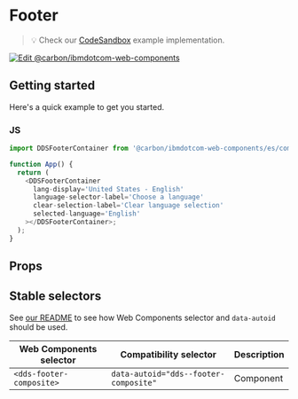 
# Footer

> 💡 Check our
> [CodeSandbox](https://githubbox.com/carbon-design-system/carbon-for-ibm-dotcom/tree/v1/packages/web-components/examples/codesandbox/components-react/footer)
> example implementation.

[![Edit @carbon/ibmdotcom-web-components](https://codesandbox.io/static/img/play-codesandbox.svg)](https://githubbox.com/carbon-design-system/carbon-for-ibm-dotcom/tree/v1/packages/web-components/examples/codesandbox/components-react/footer)

## Getting started

Here's a quick example to get you started.

### JS

```javascript
import DDSFooterContainer from '@carbon/ibmdotcom-web-components/es/components-react/footer/footer-container';

function App() {
  return (
    <DDSFooterContainer
      lang-display='United States - English'
      language-selector-label='Choose a language'
      clear-selection-label='Clear language selection'
      selected-language='English'
    ></DDSFooterContainer>;
  );
}
```

## Props

<Props of={PropTypesRef} />

## Stable selectors

See [our README](https://github.com/carbon-design-system/carbon-for-ibm-dotcom/tree/v1/packages/web-components#stable-selectors-for-analytics-and-integratione2e-testing-in-web-components) to see how Web Components selector and `data-autoid` should be used.

| Web Components selector  | Compatibility selector                | Description |
| ------------------------ | ------------------------------------- | ----------- |
| `<dds-footer-composite>` | `data-autoid="dds--footer-composite"` | Component   |

<Description markdown={contributing} />

